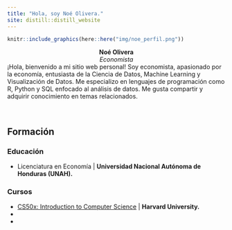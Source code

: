 ```yaml
---
title: "Hola, soy Noé Olivera."
site: distill::distill_website
---
```


<div class = "container">
  <div class = "pull-left">
```r
knitr::include_graphics(here::here("img/noe_perfil.png"))
```

<center>**Noé Olivera**  
*Economista* </center>
  </div>
  
  
  <div class = "pull-right">
¡Hola, bienvenido a mi sitio web personal! Soy economista, apasionado por la economía, entusiasta de la Ciencia de Datos, Machine Learning y Visualización de Datos. Me especializo en lenguajes de programación como R, Python y SQL enfocado al análisis de datos. Me gusta compartir y adquirir conocimiento en temas relacionados.
  </div>
</div>
<br>

## Formación
<div class = "container">
  <div class = "pull-left">
### Educación
- Licenciatura en Economía | **Universidad Nacional Autónoma de Honduras (UNAH).**

 </div>
  <div class = "pull-right">
### Cursos

- [CS50x: Introduction to Computer Science](https://cs50.harvard.edu/x/2021/) | **Harvard University.**
-
-
  </div>
</div>

